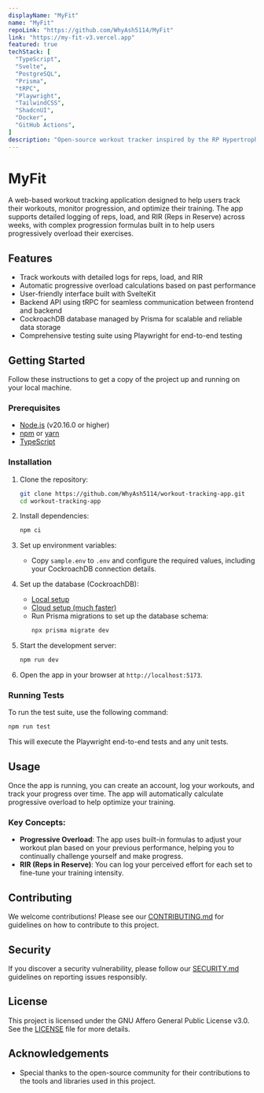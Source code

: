 ```yaml
---
displayName: "MyFit"
name: "MyFit"
repoLink: "https://github.com/WhyAsh5114/MyFit"
link: "https://my-fit-v3.vercel.app"
featured: true
techStack: [
  "TypeScript",
  "Svelte",
  "PostgreSQL",
  "Prisma",
  "tRPC",
  "Playwright",
  "TailwindCSS",
  "ShadcnUI",
  "Docker",
  "GitHub Actions",
]
description: "Open-source workout tracker inspired by the RP Hypertrophy App."
---
```



# MyFit

A web-based workout tracking application designed to help users track their workouts, monitor progression, and optimize their training. The app supports detailed logging of reps, load, and RIR (Reps in Reserve) across weeks, with complex progression formulas built in to help users progressively overload their exercises.


## Features

- Track workouts with detailed logs for reps, load, and RIR
- Automatic progressive overload calculations based on past performance
- User-friendly interface built with SvelteKit
- Backend API using tRPC for seamless communication between frontend and backend
- CockroachDB database managed by Prisma for scalable and reliable data storage
- Comprehensive testing suite using Playwright for end-to-end testing

## Getting Started

Follow these instructions to get a copy of the project up and running on your local machine.

### Prerequisites

- [Node.js](https://nodejs.org/) (v20.16.0 or higher)
- [npm](https://www.npmjs.com/) or [yarn](https://yarnpkg.com/)
- [TypeScript](https://www.typescriptlang.org/)

### Installation

1. Clone the repository:

   ```bash
   git clone https://github.com/WhyAsh5114/workout-tracking-app.git
   cd workout-tracking-app
   ```

2. Install dependencies:

   ```bash
   npm ci
   ```

3. Set up environment variables:

   - Copy `sample.env` to `.env` and configure the required values, including your CockroachDB connection details.

4. Set up the database (CockroachDB):

   - [Local setup](https://www.cockroachlabs.com/docs/stable/deploy-cockroachdb-on-premises)
   - [Cloud setup (much faster)](https://cockroachlabs.cloud/signup)
   - Run Prisma migrations to set up the database schema:
     ```bash
     npx prisma migrate dev
     ```

5. Start the development server:

   ```bash
   npm run dev
   ```

6. Open the app in your browser at `http://localhost:5173`.

### Running Tests

To run the test suite, use the following command:

```bash
npm run test
```

This will execute the Playwright end-to-end tests and any unit tests.

## Usage

Once the app is running, you can create an account, log your workouts, and track your progress over time. The app will automatically calculate progressive overload to help optimize your training.

### Key Concepts:

- **Progressive Overload**: The app uses built-in formulas to adjust your workout plan based on your previous performance, helping you to continually challenge yourself and make progress.
- **RIR (Reps in Reserve)**: You can log your perceived effort for each set to fine-tune your training intensity.

## Contributing

We welcome contributions! Please see our [CONTRIBUTING.md](./CONTRIBUTING.md) for guidelines on how to contribute to this project.

## Security

If you discover a security vulnerability, please follow our [SECURITY.md](./SECURITY.md) guidelines on reporting issues responsibly.

## License

This project is licensed under the GNU Affero General Public License v3.0. See the [LICENSE](./LICENSE) file for more details.

## Acknowledgements

- Special thanks to the open-source community for their contributions to the tools and libraries used in this project.
